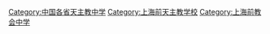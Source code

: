 [[Category:中国各省天主教中学|Category:中国各省天主教中学]]
[[Category:上海前天主教学校|Category:上海前天主教学校]]
[[Category:上海前教会中学|Category:上海前教会中学]]